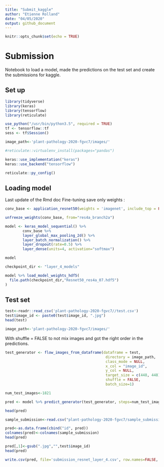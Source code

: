 ```yaml
---
title: "Submit_kaggle"
author: "Etienne Rolland"
date: "04/05/2020"
output: github_document
---
```


```r
knitr::opts_chunk$set(echo = TRUE)
```

# Submission

Notebook to load a model, made the predictions on the test set and create the submissions for kaggle.


## Set up

```r
library(tidyverse)
library(keras)
library(tensorflow)
library(reticulate)
```


```r
use_python("/usr/bin/python3.5", required = TRUE)
tf <- tensorflow::tf
sess <- tf$Session()
```

```r
image_path<-'plant-pathology-2020-fgvc7/images/'
```

```r
#reticulate::virtualenv_install(packages="pandas") 
```

```r
keras::use_implementation("keras")
keras::use_backend("tensorflow")

```

```r
reticulate::py_config()
```


## Loading model

Last update of the Rmd doc Fine-tuning save only weights :

```r
conv_base <- application_resnet50(weights = 'imagenet', include_top = FALSE, input_shape = c(448, 448, 3))
```

```r
unfreeze_weights(conv_base, from="res4a_branch2a")
```


```r
model <- keras_model_sequential() %>% 
        conv_base %>% 
        layer_global_max_pooling_2d() %>% 
        layer_batch_normalization() %>%
        layer_dropout(rate=0.5) %>%
        layer_dense(units=4, activation="softmax")
```

```r
model
```

```r
checkpoint_dir <- "layer_4_models"

model %>% load_model_weights_hdf5(
  file.path(checkpoint_dir,"Resnet50_res4a_07.hdf5")
)
```


## Test set

```r
test<-readr::read_csv('plant-pathology-2020-fgvc7//test.csv')
test$image_id <- paste0(test$image_id, ".jpg")
head(test)
```

```r
image_path<-'plant-pathology-2020-fgvc7/images/'
```

With shuffle = FALSE to not mix images and got the right order in the predictions.

```r
test_generator <- flow_images_from_dataframe(dataframe = test, 
                                              directory = image_path,
                                              class_mode = NULL,
                                              x_col = "image_id",
                                              y_col = NULL,
                                              target_size = c(448, 448),
                                              shuffle = FALSE,
                                              batch_size=1)

```

```r
num_test_images<-1821

```


```r
pred <- model %>% predict_generator(test_generator, steps=num_test_images)
```


```r
head(pred)
```

```r
sample_submission<-read.csv("plant-pathology-2020-fgvc7/sample_submission.csv")
```

```r
pred<-as.data.frame(cbind("id", pred))
colnames(pred)<-colnames(sample_submission)
head(pred)
```

```r
pred[,1]<-gsub(".jpg","",test$image_id)
head(pred)
```

```r
write.csv(pred, file='submission_resnet_layer_4.csv', row.names=FALSE, quote=FALSE)
```





















